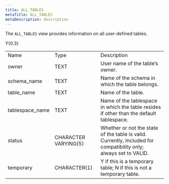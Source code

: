 ```yaml
---
title: ALL_TABLES
metaTitle: ALL_TABLES
metaDescription: description
---
```


The `ALL_TABLES` view provides information on all user-defined tables.

<div class="tabularcolumns">

Y{0.3}

</div>

|                  |                      |                                                                                                                  |
| ---------------- | -------------------- | ---------------------------------------------------------------------------------------------------------------- |
| Name             | Type                 | Description                                                                                                      |
| owner            | TEXT                 | User name of the table’s owner.                                                                                  |
| schema_name     | TEXT                 | Name of the schema in which the table belongs.                                                                   |
| table_name      | TEXT                 | Name of the table.                                                                                               |
| tablespace_name | TEXT                 | Name of the tablespace in which the table resides if other than the default tablespace.                          |
| status           | CHARACTER VARYING(5) | Whether or not the state of the table is valid. Currently, Included for compatibility only; always set to VALID. |
| temporary        | CHARACTER(1)         | Y if this is a temporary table; N if this is not a temporary table.                                              |
